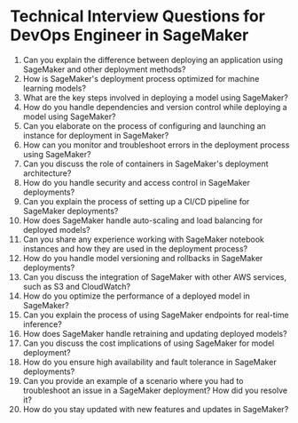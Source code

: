 

# Technical Interview Questions for DevOps Engineer in SageMaker

1. Can you explain the difference between deploying an application using SageMaker and other deployment methods?
2. How is SageMaker's deployment process optimized for machine learning models?
3. What are the key steps involved in deploying a model using SageMaker?
4. How do you handle dependencies and version control while deploying a model using SageMaker?
5. Can you elaborate on the process of configuring and launching an instance for deployment in SageMaker?
6. How can you monitor and troubleshoot errors in the deployment process using SageMaker?
7. Can you discuss the role of containers in SageMaker's deployment architecture?
8. How do you handle security and access control in SageMaker deployments?
9. Can you explain the process of setting up a CI/CD pipeline for SageMaker deployments?
10. How does SageMaker handle auto-scaling and load balancing for deployed models?
11. Can you share any experience working with SageMaker notebook instances and how they are used in the deployment process?
12. How do you handle model versioning and rollbacks in SageMaker deployments?
13. Can you discuss the integration of SageMaker with other AWS services, such as S3 and CloudWatch?
14. How do you optimize the performance of a deployed model in SageMaker?
15. Can you explain the process of using SageMaker endpoints for real-time inference?
16. How does SageMaker handle retraining and updating deployed models?
17. Can you discuss the cost implications of using SageMaker for model deployment?
18. How do you ensure high availability and fault tolerance in SageMaker deployments?
19. Can you provide an example of a scenario where you had to troubleshoot an issue in a SageMaker deployment? How did you resolve it?
20. How do you stay updated with new features and updates in SageMaker?